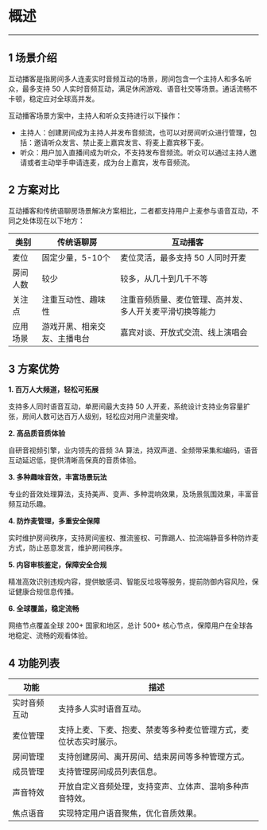 <style>

table {width: 100%;}
</style>


# 概述
---
## 1 场景介绍

互动播客是指房间多人连麦实时音频互动的场景，房间包含一个主持人和多名听众，最多支持 50 人实时音频互动，满足休闲游戏、语音社交等场景。通话流畅不卡顿，稳定应对全球高并发。

互动播客场景方案中，主持人和听众支持进行以下操作：
- 主持人：创建房间成为主持人并发布音频流，也可以对房间听众进行管理，包括：邀请听众发言、禁止麦上嘉宾发言、将麦上嘉宾移下麦。
- 听众：用户加入直播间成为听众，不支持发布音频流。听众可以通过主持人邀请或者主动举手申请连麦，成为台上嘉宾，发布音频流。


## 2 方案对比
互动播客和传统语聊房场景解决方案相比，二者都支持用户上麦参与语音互动，不同之处体现在以下地方：

| 类别 | 传统语聊房 | 互动播客 |
|------------|---------------|-------------------------|
| 麦位| 固定少量，5-10个| 麦位灵活，最多支持 50 人同时开麦 |
| 房间人数| 较少| 较多，从几十到几千不等 |
| 关注点| 注重互动性、趣味性| 注重音频质量、麦位管理、高并发、多人开关麦平滑切换等能力 |
| 应用场景| 游戏开黑、相亲交友、主播电台| 嘉宾对谈、开放式交流、线上演唱会 |

## 3 方案优势
**1. 百万人大频道，轻松可拓展**

支持多人同时语音互动，单房间最大支持 50 人开麦，系统设计支持业务容量扩张，房间人数可达百万人级别，轻松应对用户流量突增。

**2. 高品质音质体验**

自研音视频引擎，业内领先的音频 3A 算法，持双声道、全频带采集和编码，语音互动延迟低，提供清晰高保真的音质体验。

**3. 多种趣味音效，丰富场景玩法**

专业的音效处理算法，支持美声、变声、多种混响效果，及场景氛围效果，丰富音频互动乐趣。

**4. 防炸麦管理，多重安全保障**

实时维护房间秩序，支持房间鉴权、推流鉴权、可靠踢人、拉流端静音多种防炸麦方式，防止恶意发言，维护房间秩序。

**5. 内容审核鉴定，保障安全合规**

精准高效识别违规内容，提供敏感词、智能反垃圾等服务，提前防御内容风险，保证健康合规信息传播。

**6. 全球覆盖，稳定流畅**

网络节点覆盖全球 200+ 国家和地区，总计 500+ 核心节点，保障用户在全球各地稳定、流畅的观看体验。


## 4 功能列表

| 功能       | 描述                                                 |
| ---------- | -------------------------------------------------------- |
| 实时音频互动   | 支持多人实时语音互动。                                        |
| 麦位管理   | 支持上麦、下麦、抱麦、禁麦等多种麦位管理方式，麦位状态实时展示。  |
| 房间管理   | 支持创建房间、离开房间、结束房间等多种管理方式。                           |
| 成员管理   | 支持管理房间成员列表信息。     |
| 声音特效   | 开放自定义音频处理，支持变声、立体声、混响多种声音特效。          |
| 焦点语音  | 实现特定用户语音聚焦，优化音质效果。        |
